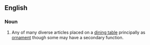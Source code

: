 ==English==

===Noun===
{{en-noun|sg=[[table]] [[decoration]]}}

# Any of many diverse articles placed on a [[dining table]] principally as [[ornament]] though some may have a secondary function.